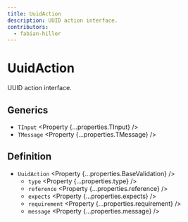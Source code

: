 ```yaml
---
title: UuidAction
description: UUID action interface.
contributors:
  - fabian-hiller
---
```



# UuidAction

UUID action interface.

## Generics

- `TInput` <Property {...properties.TInput} />
- `TMessage` <Property {...properties.TMessage} />

## Definition

- `UuidAction` <Property {...properties.BaseValidation} />
  - `type` <Property {...properties.type} />
  - `reference` <Property {...properties.reference} />
  - `expects` <Property {...properties.expects} />
  - `requirement` <Property {...properties.requirement} />
  - `message` <Property {...properties.message} />
